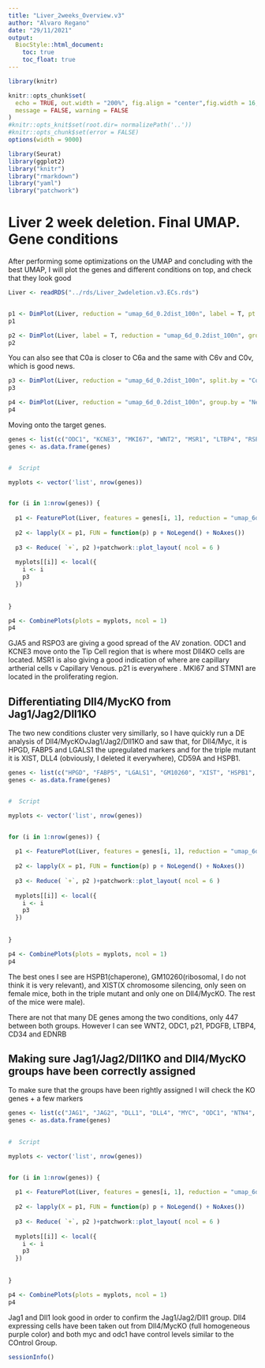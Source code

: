 ```yaml
---
title: "Liver_2weeks_Overview.v3"
author: "Alvaro Regano"
date: "29/11/2021"
output:
  BiocStyle::html_document:
    toc: true
    toc_float: true
---
```


```r
library(knitr)

knitr::opts_chunk$set(
  echo = TRUE, out.width = "200%", fig.align = "center",fig.width = 16,fig.height = 7,
  message = FALSE, warning = FALSE
)
#knitr::opts_knit$set(root.dir= normalizePath('..'))
#knitr::opts_chunk$set(error = FALSE)
options(width = 9000)

```

```r
library(Seurat)
library(ggplot2)
library("knitr")
library("rmarkdown")
library("yaml")
library("patchwork")
```

# Liver 2 week deletion. Final UMAP. Gene conditions

After performing some optimizations on the UMAP and concluding with the best UMAP, I will plot the genes and different conditions on top, and check that they look good



```r

Liver <- readRDS("../rds/Liver_2wdeletion.v3.ECs.rds")


p1 <- DimPlot(Liver, reduction = "umap_6d_0.2dist_100n", label = T, pt.size = 2, label.size = 12)
p1

p2 <- DimPlot(Liver, label = T, reduction = "umap_6d_0.2dist_100n", group.by = "NewClustering",pt.size = 2, label.size = 12)
p2

```

You can also see that C0a is closer to C6a and the same with C6v and C0v, which is good news.

```r

p3 <- DimPlot(Liver, reduction = "umap_6d_0.2dist_100n", split.by = "Condition", label = T, label.size = 5, pt.size = 1.5)
p3

```

```r

p4 <- DimPlot(Liver, reduction = "umap_6d_0.2dist_100n", group.by = "NewClustering", split.by = "Condition", label = T, label.size = 5, pt.size = 1.5)
p4

```

Moving onto the target genes.



```r
genes <- list(c("ODC1", "KCNE3", "MKI67", "WNT2", "MSR1", "LTBP4", "RSPO3", "GJA5", "CDKN1A", "STMN1", "VEGFA", "ESM1", "HES1"))
genes <- as.data.frame(genes)


#  Script

myplots <- vector('list', nrow(genes))


for (i in 1:nrow(genes)) {
  
  p1 <- FeaturePlot(Liver, features = genes[i, 1], reduction = "umap_6d_0.2dist_100n", split.by = "Condition", combine = F, pt.size = 1.5)
  
  p2 <- lapply(X = p1, FUN = function(p) p + NoLegend() + NoAxes())
  
  p3 <- Reduce( `+`, p2 )+patchwork::plot_layout( ncol = 6 )
 
  myplots[[i]] <- local({
    i <- i
    p3
  })
              
  
}

p4 <- CombinePlots(plots = myplots, ncol = 1)
p4

```


GJA5 and RSPO3 are giving a good spread of the AV zonation. ODC1 and KCNE3 move onto the Tip Cell region that is where most Dll4KO cells are located. MSR1 is also giving a good indication of where are capillary artherial cells v Capillary Venous. p21 is everywhere . MKI67 and STMN1 are located in the proliferating region.


## Differentiating Dll4/MycKO from Jag1/Jag2/Dll1KO

The two new conditions cluster very simillarly, so I have quickly run a DE analysis of Dll4/MycKOvJag1/Jag2/Dll1KO and saw that, for Dll4/Myc, it is HPGD, FABP5 and LGALS1 the upregulated markers and for the triple mutant it is XIST, DLL4 (obviously, I deleted it everywhere), CD59A and HSPB1. 

```r
genes <- list(c("HPGD", "FABP5", "LGALS1", "GM10260", "XIST", "HSPB1", "CD59A", "CD34", "EDNRB"))
genes <- as.data.frame(genes)


#  Script

myplots <- vector('list', nrow(genes))


for (i in 1:nrow(genes)) {
  
  p1 <- FeaturePlot(Liver, features = genes[i, 1], reduction = "umap_6d_0.2dist_100n", split.by = "Condition", combine = F, pt.size = 1.5)
  
  p2 <- lapply(X = p1, FUN = function(p) p + NoLegend() + NoAxes())
  
  p3 <- Reduce( `+`, p2 )+patchwork::plot_layout( ncol = 6 )
 
  myplots[[i]] <- local({
    i <- i
    p3
  })
              
  
}

p4 <- CombinePlots(plots = myplots, ncol = 1)
p4

```

The best ones I see are HSPB1(chaperone), GM10260(ribosomal, I do not think it is very relevant), and XIST(X chromosome silencing, only seen on female mice, both in the triple mutant and only one on Dll4/MycKO. The rest of the mice were male).

There are not that many DE genes among the two conditions, only 447 between both groups. However I can see WNT2, ODC1, p21, PDGFB, LTBP4, CD34 and EDNRB

## Making sure Jag1/Jag2/Dll1KO and Dll4/MycKO groups have been correctly assigned
 
 To make sure that the groups have been rightly assigned I will check the KO genes + a few markers

```r
genes <- list(c("JAG1", "JAG2", "DLL1", "DLL4", "MYC", "ODC1", "NTN4", "EFNB2", "MSR1"))
genes <- as.data.frame(genes)
 

#  Script

myplots <- vector('list', nrow(genes))


for (i in 1:nrow(genes)) {
  
  p1 <- FeaturePlot(Liver, features = genes[i, 1], reduction = "umap_6d_0.2dist_100n", split.by = "Condition", combine = F, pt.size = 1.5, keep.scale = "all")
  
  p2 <- lapply(X = p1, FUN = function(p) p + NoLegend() + NoAxes())
  
  p3 <- Reduce( `+`, p2 )+patchwork::plot_layout( ncol = 6 )
 
  myplots[[i]] <- local({
    i <- i
    p3
  })
              
  
}

p4 <- CombinePlots(plots = myplots, ncol = 1)
p4

```

Jag1 and Dll1 look good in order to confirm the Jag1/Jag2/Dll1 group. Dll4 expressing cells have been taken out from Dll4/MycKO (full homogeneous purple color) and both myc and odc1 have control levels similar to the COntrol Group.

```r

sessionInfo()

```
